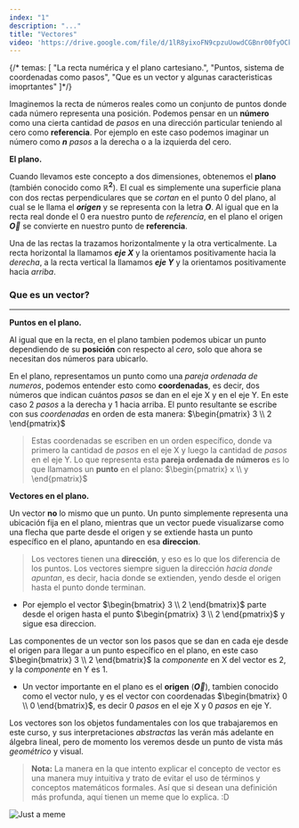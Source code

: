 ```yaml
---
index: "1"
description: "..."
title: "Vectores"
video: 'https://drive.google.com/file/d/1lR8yixoFN9cpzuUowdCGBnr00fyOCkv2/preview'
---
```


{/* temas: [
    "La recta numérica y el plano cartesiano.",
    "Puntos, sistema de coordenadas como pasos",
    "Que es un vector y algunas caracteristicas imoprtantes"
]*/}

Imaginemos la recta de números reales como un conjunto de puntos donde cada número representa una posición. Podemos pensar en un **número** como una cierta cantidad de _pasos_ en una dirección particular teniendo al cero como **referencia**. Por ejemplo en este caso podemos imaginar un número como **$n$** _pasos_ a la derecha o a la izquierda del cero.

**El plano.**

Cuando llevamos este concepto a dos dimensiones, obtenemos el **plano** (también conocido como **$\mathbb{R}^{2}$**). El cual es simplemente una superficie plana con dos rectas perpendiculares que se _cortan_ en el punto 0 del plano, al cual se le llama el _**origen**_ y se representa con la letra **$O$**. Al igual que en la recta real donde el 0 era nuestro punto de _referencia_, en el plano el origen **$\vec{O}$** se convierte en nuestro punto de **referencia**.
 
Una de las rectas la trazamos horizontalmente y la otra verticalmente. La recta horizontal la llamamos _**eje X**_ y la orientamos positivamente hacia la _derecha_, a la recta vertical la llamamos _**eje Y**_ y la orientamos positivamente hacia _arriba_.

### Que es un vector?
---

**Puntos en el plano.**

Al igual que en la recta, en el plano tambien podemos ubicar un punto dependiendo de su **posición** con respecto al _cero_, solo que ahora se necesitan dos números para ubicarlo.

En el plano, representamos un punto como una _pareja ordenada de numeros_, podemos entender esto como **coordenadas**, es decir, dos números que indican cuántos _pasos_ se dan en el eje X y en el eje Y. En este caso 2 _pasos_ a la derecha y 1 hacia arriba. El punto resultante se escribe con sus _coordenadas_ en orden de esta manera: $\begin{pmatrix} 3 \\ 2 \end{pmatrix}$

> Estas coordenadas se escriben en un orden específico, donde va primero la cantidad de _pasos_ en el eje X y luego la cantidad de _pasos_ en el eje Y. Lo que representa esta **pareja ordenada de números** es lo que llamamos un **punto** en el plano: $\begin{pmatrix} x \\ y \end{pmatrix}$

**Vectores en el plano.**

Un vector **no** lo mismo que un punto. Un punto simplemente representa una ubicación fija en el plano, mientras que un vector puede visualizarse como una flecha que parte desde el origen y se extiende hasta un punto específico en el plano, apuntando en esa **direccion**.

> Los vectores tienen una **dirección**, y eso es lo que los diferencia de los puntos. Los vectores siempre siguen la dirección _hacia donde apuntan_, es decir, hacia donde se extienden, yendo desde el origen hasta el punto donde terminan.

- Por ejemplo el vector $\begin{bmatrix} 3 \\ 2 \end{bmatrix}$ parte desde el origen hasta el punto $\begin{pmatrix} 3 \\ 2 \end{pmatrix}$ y sigue esa direccion.

Las componentes de un vector son los pasos que se dan en cada eje desde el origen para llegar a un punto específico en el plano, en este caso $\begin{bmatrix} 3 \\ 2 \end{bmatrix}$ la _componente_ en X del vector es 2, y la _componente_ en Y es 1.

- Un vector importante en el plano es el **origen** (**$\vec{O}$**), tambien conocido como el vector nulo, y es el vector con coordenadas $\begin{bmatrix} 0 \\ 0 \end{bmatrix}$, es decir 0 _pasos_ en el eje X y 0 _pasos_ en eje Y.

Los vectores son los objetos fundamentales con los que trabajaremos en este curso, y sus interpretaciones _abstractas_ las verán más adelante en álgebra lineal, pero de momento los veremos desde un punto de vista más _geométrico_ y visual.

> **Nota:** La manera en la que intento explicar el concepto de vector es una manera muy intuitiva y trato de evitar el uso de términos y conceptos matemáticos formales. Así que si desean una definición más profunda, aquí tienen un meme que lo explica. :D

![Just a meme](../../../public/images/l0-meme.jpg)
